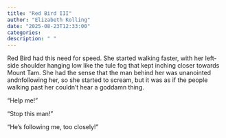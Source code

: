 ```yaml
---
title: "Red Bird III"
author: "Elizabeth Kolling"
date: "2025-08-23T12:33:00"
categories: 
description: " "
---
```



Red Bird had this need for speed. She started walking faster, with her left-side shoulder hanging low like the tule fog that kept inching closer towards Mount Tam. She had the sense that the man behind her was unanointed andnfollowing her, so she started to scream, but it was as if the people walking past her couldn't hear a goddamn thing. 

"Help me!" 

"Stop this man!"

"He's following me, too closely!"